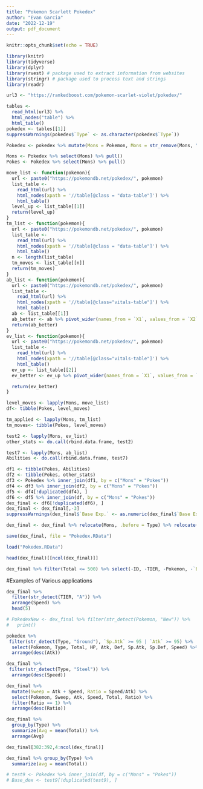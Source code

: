 ---
title: "Pokemon Scarlett Pokedex"
author: "Evan Garcia"
date: "2022-12-19"
output: pdf_document
---

```{r setup, include=FALSE}
knitr::opts_chunk$set(echo = TRUE)
```

```{r, message = FALSE}
library(knitr)
library(tidyverse)
library(dplyr)
library(rvest) # package used to extract information from websites
library(stringr) # package used to process text and strings
library(readr)
```

```{r}
url3 <- "https://rankedboost.com/pokemon-scarlet-violet/pokedex/"

tables <- 
  read_html(url3) %>% 
  html_nodes("table") %>% 
  html_table()
pokedex <- tables[[1]]
suppressWarnings(pokedex$`Type` <- as.character(pokedex$`Type`))

Pokedex <- pokedex %>% mutate(Mons = Pokemon, Mons = str_remove(Mons, "New"),Mons = str_remove(Mons, "Legendary"), Mons = str_remove(Mons, "Violet"), Mons = str_remove(Mons, " Exclusive"), Mons = str_remove(Mons, "\r\n\t\t\t\t\t\t\r\n\t\t\t\t\t\t"), Mons = str_remove(Mons, " Male"), Mons = str_remove(Mons, " Female"), Mons = str_remove(Mons, " Pom Pom"), Mons = str_remove(Mons, "Paldean "), Mons = str_remove(Mons, "Alolan "), Mons = str_remove(Mons, "Hisuian "), Mons = str_remove(Mons, "Galarian "), Mons = str_remove(Mons, "Scarlet"), Mons = str_remove(Mons, " Unbound"), Mons = str_remove(Mons, " Hero"), Mons = str_remove(Mons, "Wash "), Mons = str_remove(Mons, "Frost "), Mons = str_remove(Mons, "Heat "), Mons = str_remove(Mons, "Mow "), Mons = str_remove(Mons, "Fan "), Mons = str_remove(Mons, " Chest"), Mons = str_remove(Mons, " Roaming"), Mons = str_remove(Mons, " Donphan"), Mons = str_remove(Mons, " Salamence"), Mons = str_remove(Mons, " Gallade"), Mons = str_remove(Mons, " Volcarona"), Mons = str_remove(Mons, " Amoonguss"), Mons = str_remove(Mons, " Misdreavus"), Mons = str_remove(Mons, " Magneton"), Mons = str_remove(Mons, " Delibird"), Mons = str_remove(Mons, " Hariyama"), Mons = str_remove(Mons, " Hydreigon"), Mons = str_remove(Mons, " Jigglypuff"), Mons = str_remove(Mons, " Tyranitar"), Mons = str_remove(Mons, " Rapid Strike"), Mons = str_remove(Mons, " Single Strike"),Mons = str_remove(Mons, "Origin "), Mons = str_replace(Mons, " ", "-"))

Mons <- Pokedex %>% select(Mons) %>% pull()
Pokes <- Pokedex %>% select(Mons) %>% pull()
```

```{r}
move_list <- function(pokemon){
  url <- paste0("https://pokemondb.net/pokedex/", pokemon)
  list_table <- 
    read_html(url) %>% 
    html_nodes(xpath = '//table[@class = "data-table"]') %>% 
    html_table()
  level_up <- list_table[[1]]
  return(level_up)
}
tm_list <- function(pokemon){
  url <- paste0("https://pokemondb.net/pokedex/", pokemon)
  list_table <- 
    read_html(url) %>% 
    html_nodes(xpath = '//table[@class = "data-table"]') %>% 
    html_table()
  n <- length(list_table)
  tm_moves <- list_table[[n]]
  return(tm_moves)
}
ab_list <- function(pokemon){
  url <- paste0("https://pokemondb.net/pokedex/", pokemon)
  list_table <- 
    read_html(url) %>% 
    html_nodes(xpath = '//table[@class="vitals-table"]') %>% 
    html_table()
  ab <- list_table[[1]]
  ab_better <- ab %>% pivot_wider(names_from = `X1`, values_from = `X2`) %>% select("Abilities")
  return(ab_better)
}
ev_list <- function(pokemon){
  url <- paste0("https://pokemondb.net/pokedex/", pokemon)
  list_table <- 
    read_html(url) %>% 
    html_nodes(xpath = '//table[@class="vitals-table"]') %>% 
    html_table()
  ev_up <- list_table[[2]]
  ev_better <- ev_up %>% pivot_wider(names_from = `X1`, values_from = `X2`)

  return(ev_better)
}

```


```{r}
level_moves <- lapply(Mons, move_list) 
df<- tibble(Pokes, level_moves)

tm_applied <- lapply(Mons, tm_list) 
tm_moves<- tibble(Pokes, level_moves)

test2 <- lapply(Mons, ev_list)
other_stats <- do.call(rbind.data.frame, test2)

test7 <- lapply(Mons, ab_list)
Abilities <- do.call(rbind.data.frame, test7)
```


```{r}
df1 <- tibble(Pokes, Abilities)
df2 <- tibble(Pokes, other_stats)
df3 <- Pokedex %>% inner_join(df1, by = c("Mons" = "Pokes"))
df4 <- df3 %>% inner_join(df2, by = c("Mons" = "Pokes"))
df5 <- df4[!duplicated(df4), ]
df6 <- df5 %>% inner_join(df, by = c("Mons" = "Pokes")) 
dex_final <- df6[!duplicated(df6), ]
dex_final <- dex_final[,-3]
suppressWarnings(dex_final$`Base Exp.` <- as.numeric(dex_final$`Base Exp.`))
```

```{r}
dex_final <- dex_final %>% relocate(Mons, .before = Type) %>% relocate(level_moves, .before = `EV yield`) %>% rename(Pokemon = Mons)
```

```{r}
save(dex_final, file = "Pokedex.RData")
```

```{r}
load("Pokedex.RData")
```


```{r}
head(dex_final)[[ncol(dex_final)]]
```


```{r}
dex_final %>% filter(Total <= 500) %>% select(-ID, -TIER, -Pokemon, -`EV yield`, -`Catch rate`, -`Base Friendship`, -`Base Exp.`) %>% arrange(desc(Def))
```

#Examples of Various applications

```{r}
dex_final %>% 
  filter(str_detect(TIER, "A")) %>% 
  arrange(Speed) %>% 
  head(5)
```

```{r}
# PokedexNew <- dex_final %>% filter(str_detect(Pokemon, "New")) %>% 
#   print()
```

```{r}
pokedex %>% 
 filter(str_detect(Type, "Ground"), `Sp.Atk` >= 95 | `Atk` >= 95) %>% 
  select(Pokemon, Type, Total, HP, Atk, Def, Sp.Atk, Sp.Def, Speed) %>% 
  arrange(desc(Atk))
```

```{r}
dex_final %>% 
 filter(str_detect(Type, "Steel")) %>% 
  arrange(desc(Speed))
```

```{r}
dex_final %>% 
  mutate(Sweep = Atk + Speed, Ratio = Speed/Atk) %>% 
  select(Pokemon, Sweep, Atk, Speed, Total, Ratio) %>% 
  filter(Ratio == 1) %>% 
  arrange(desc(Ratio))
```

```{r}

dex_final %>% 
  group_by(Type) %>% 
  summarize(Avg = mean(Total)) %>% 
  arrange(Avg)
```

```{r}
dex_final[382:392,4:ncol(dex_final)]
```

```{r}
dex_final %>% group_by(Type) %>% 
  summarize(avg = mean(Total)) 
```

  
```{r}
# test9 <- Pokedex %>% inner_join(df, by = c("Mons" = "Pokes"))
# Base_dex <- test9[!duplicated(test9), ]
```